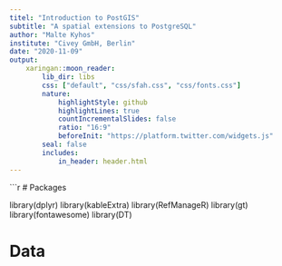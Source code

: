 ```yaml
---
titel: "Introduction to PostGIS"
subtitle: "A spatial extensions to PostgreSQL"
author: "Malte Kyhos"
institute: "Civey GmbH, Berlin"
date: "2020-11-09"
output:
    xaringan::moon_reader:
        lib_dir: libs
        css: ["default", "css/sfah.css", "css/fonts.css"]
        nature:
            highlightStyle: github
            highlightLines: true
            countIncrementalSlides: false
            ratio: "16:9"
            beforeInit: "https://platform.twitter.com/widgets.js"
        seal: false
        includes:
            in_header: header.html
---
```


```r

# Packages

library(dplyr)
library(kableExtra)
library(RefManageR)
library(gt)
library(fontawesome)
library(DT)

# Data




